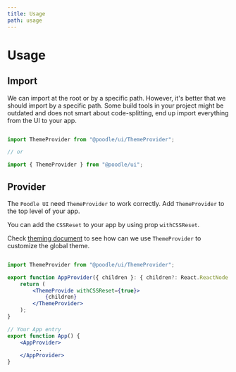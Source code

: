 ```yaml
---
title: Usage
path: usage
---
```


# Usage

## Import

We can import at the root or by a specific path. However, it's better that we should import by a specific path.
Some build tools in your project might be outdated and does not smart about code-splitting, end up import everything
from the UI to your app.

```js

import ThemeProvider from "@poodle/ui/ThemeProvider";

// or

import { ThemeProvider } from "@poodle/ui";

```

## Provider

The `Poodle UI` need `ThemeProvider` to work correctly. Add `ThemeProvider` to the top level of your app.

You can add the `CSSReset` to your app by using prop `withCSSReset`.

Check [theming document](/ui/getting-started/theming) to see how can we use `ThemeProvider` to customize the global theme.

```jsx

import ThemeProvider from "@poodle/ui/ThemeProvider";

export function AppProvider({ children }: { children?: React.ReactNode }) {
	return (
		<ThemeProvide withCSSReset={true}>
			{children}
		</ThemeProvider>
	);
}

// Your App entry
export function App() {
	<AppProvider>
		...
	</AppProvider>
}
```
